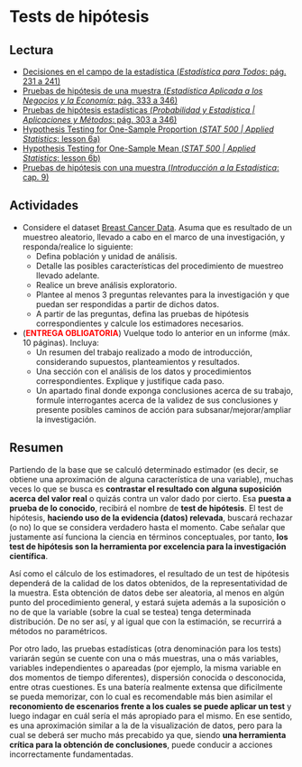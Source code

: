 # Tests de hipótesis

## Lectura

- [Decisiones en el campo de la estadística (_Estadística para Todos_: pág. 231 a 241)](https://drive.google.com/file/d/1oe0BDy9U1l-H54Ry_mkVC5hxGE-Z5rGm/view?usp=share_link)
- [Pruebas de hipótesis de una muestra (_Estadística Aplicada a los Negocios y la Economía_: pág. 333 a 346)](https://drive.google.com/file/d/1FX-LDq_MY3dD6UkhpktQVN6iDgNKug0N/view?usp=share_link)
- [Pruebas de hipótesis estadísticas (_Probabilidad y Estadística | Aplicaciones y Métodos_: pág. 303 a 346)](https://drive.google.com/file/d/1VCLbf-N79MIcStIe35XzL5NF-DTGENo_/view?usp=share_link)
- [Hypothesis Testing for One-Sample Proportion (_STAT 500 | Applied Statistics_: lesson 6a)](https://online.stat.psu.edu/stat500/lesson/6a)
- [Hypothesis Testing for One-Sample Mean (_STAT 500 | Applied Statistics_: lesson 6b)](https://online.stat.psu.edu/stat500/lesson/6b)
- [Pruebas de hipótesis con una muestra (_Introducción a la Estadística_: cap. 9)](https://openstax.org/books/introducci%C3%B3n-estad%C3%ADstica/pages/9-introduccion)
    
## Actividades
 
- Considere el dataset [Breast Cancer Data](https://drive.google.com/drive/folders/1Lprg5DfAXRnUcmYi5TdzfpKIzQ49ITuq?usp=share_link). Asuma que es resultado de un muestreo aleatorio, llevado a cabo en el marco de una investigación, y responda/realice lo siguiente:
    - Defina población y unidad de análisis.
    - Detalle las posibles características del procedimiento de muestreo llevado adelante.
    - Realice un breve análisis exploratorio.
    - Plantee al menos 3 preguntas relevantes para la investigación y que puedan ser respondidas a partir de dichos datos.
    - A partir de las preguntas, defina las pruebas de hipótesis correspondientes y calcule los estimadores necesarios.
- (<span style="color:red">**ENTREGA OBLIGATORIA**</span>) Vuelque todo lo anterior en un informe (máx. 10 páginas). Incluya:
    - Un resumen del trabajo realizado a modo de introducción, considerando supuestos, planteamientos y resultados.
    - Una sección con el análisis de los datos y procedimientos correspondientes. Explique y justifique cada paso.
    - Un apartado final donde exponga conclusiones acerca de su trabajo, formule interrogantes acerca de la validez de sus conclusiones y presente posibles caminos de acción para subsanar/mejorar/ampliar la investigación.

## Resumen

Partiendo de la base que se calculó determinado estimador (es decir, se obtiene una aproximación de alguna característica de una variable), muchas veces lo que se busca es **contrastar el resultado con alguna suposición acerca del valor real** o quizás contra un valor dado por cierto. Esa **puesta a prueba de lo conocido**, recibirá el nombre de **test de hipótesis**. El test de hipótesis, **haciendo uso de la evidencia (datos) relevada**, buscará rechazar (o no) lo que se considera verdadero hasta el momento. Cabe señalar que justamente así funciona la ciencia en términos conceptuales, por tanto, **los test de hipótesis son la herramienta por excelencia para la investigación científica**.

Así como el cálculo de los estimadores, el resultado de un test de hipótesis dependerá de la calidad de los datos obtenidos, de la representatividad de la muestra. Esta obtención de datos debe ser aleatoria, al menos en algún punto del procedimiento general, y estará sujeta además a la suposición o no de que la variable (sobre la cual se testea) tenga determinada distribución. De no ser así, y al igual que con la estimación, se recurrirá a métodos no paramétricos.

Por otro lado, las pruebas estadísticas (otra denominación para los tests) variarán según se cuente con una o más muestras, una o más variables, variables independientes o apareadas (por ejemplo, la misma variable en dos momentos de tiempo diferentes), dispersión conocida o desconocida, entre otras cuestiones. Es una batería realmente extensa que dificilmente se pueda memorizar, con lo cual es recomendable más bien asimilar el **reconomiento de escenarios frente a los cuales se puede aplicar un test** y luego indagar en cuál sería el más apropiado para el mismo. En ese sentido, es una aproximación similar a la de la visualización de datos, pero para la cual se deberá ser mucho más precabido ya que, siendo **una herramienta crítica para la obtención de conclusiones**, puede conducir a acciones incorrectamente fundamentadas.